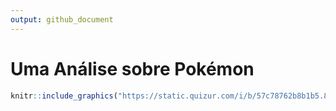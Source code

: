 ```yaml
---
output: github_document
---
```


<!-- README.md is generated from README.Rmd. Please edit that file -->

# Uma Análise sobre Pokémon

```r
knitr::include_graphics("https://static.quizur.com/i/b/57c78762b8b1b5.878028411468832939987.jpg")
```


